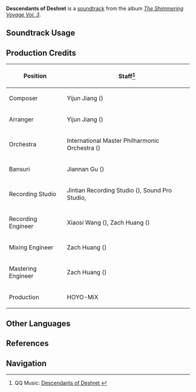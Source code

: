 {{Soundtrack Infobox
|image          = The Shimmering Voyage Vol 3.png
|album          = The Shimmering Voyage Vol. 3
|disc           = 2
|number         = 30
|featured       = 
|featured2      = 
|featured3      = 
|featured_disc  = 
|featured_disc2 = 
|featured_disc3 = 
|youtube_id     = m4GpwWIs0UU
|spotify_id     = 1H1H3a2Zlv58PkIPidt4R6
|previous       = Melody of Utsava
|next           = Dance of Sabzeruz (Soundtrack)
}}
'''Descendants of Deshret''' is a [[soundtrack]] from the album ''[[The Shimmering Voyage Vol. 3]]''.

==Soundtrack Usage==
{{Soundtrack Usage
|quest    = Ever So Close//cutscene
|location = 
|domain   = 
}}

==Production Credits==
{| class="wikitable"
! Position
! Staff<ref>QQ Music: [https://y.qq.com/n/ryqq/songDetail/003mTITm3bMsju Descendants of Deshret {{zh|赤砂的承守}}]</ref>
|-
! Composer
| Yijun Jiang ({{zh|姜以君}})
|-
! Arranger
| Yijun Jiang ({{zh|姜以君}})
|-
! Orchestra
| International Master Philharmonic Orchestra ({{zh|国际首席爱乐乐团}})
|-
! Bansuri
| Jiannan Gu ({{zh|顾剑楠}})
|-
! Recording Studio
| Jintian Recording Studio ({{zh|金田录音棚}}), Sound Pro Studio, {{Not a Typo|52Hz Studio}}
|-
! Recording Engineer
| Xiaosi Wang ({{zh|王小四}}), Zach Huang ({{zh|黄巍}})
|-
! Mixing Engineer
| Zach Huang ({{zh|黄巍}})
|-
! Mastering Engineer
| Zach Huang ({{zh|黄巍}})
|-
! Production
| HOYO-MiX
|}
<!--
==Gallery==
<gallery>
</gallery>

==Trivia==
-->
==Other Languages==
{{Other Languages
|en      = Descendants of Deshret
|zhs     = 赤砂的承守
|zhs_rm  = Chìshā de Chéngshǒu
|zht     = 赤砂的承守
|zht_rm  = Chìshā de Chéngshǒu
|zh_tl   = Inherited Protection of Red Sands
|ja      = 赤砂の護り
|ja_rm   = Akazuna no Mamori
|ja_tl   = Protection of Red Sands
}}

==References==
{{Reflist}}

==Navigation==
{{Soundtrack Navbox|The Shimmering Voyage|3}}